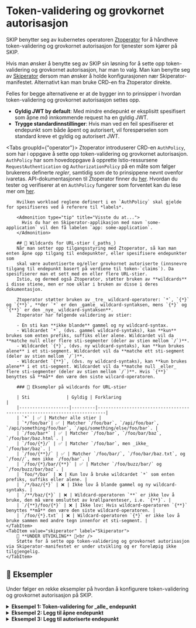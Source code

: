 
# Token-validering og grovkornet autorisasjon

SKIP benytter seg av kubernetes operatoren [Ztoperator](https://github.com/kartverket/ztoperator) for å håndheve token-validering og grovkornet autorisasjon for tjenester som kjører på SKIP.

Hvis man ønsker å benytte seg av SKIP sin løsning for å sette opp token-validering og grovkornet autorisasjon, har man to valg.
Man kan benytte seg av [Skiperator](../03-skiperator/index.md) dersom man ønsker å holde konfigurasjonen nær Skiperator-manifestet.
Alternativt kan man bruke CRD-en fra Ztoperator direkte.

Felles for begge alternativene er at de bygger inn to prinsipper i hvordan token-validering og grovkornet autorisasjon settes opp.
- **Gyldig JWT by default**: Med mindre endepunkt er eksplisitt spesifisert som åpne _må_
innkommende request ha en gyldig JWT.
- **Trygge standardinnstillinger**: Hvis man ved en feil spesifiserer et endepunkt som både åpent og autorisert, vil forespørselen som standard kreve et gyldig og autorisert JWT.

<Tabs groupId={"operator"}>
    <TabItem value="ztoperator" label="Ztoperator">
        Ztoperator introduserer CRD-en `AuthPolicy`, som har i oppgave å sette opp token-validering og grovkornet autorisasjon.
        `AuthPolicy` har som hovedoppgave å opprette Istio-ressursene `RequestAuthentication` og `AuthorizationPolicy`
        på en måte som følger brukerens definerte *regler*, samtidig som de to prinsippene nevnt ovenfor ivaretas. API-dokumentasjonen til Ztoperator finner
        du [her](04-ztoperator/02-api-docs.mdx). Hvordan du tester og verifiserer at en `AuthPolicy` fungerer som forventet kan du lese mer om [her](04-ztoperator/01-test-authpolicy.mdx).

        Hvilken workload reglene definert i en `AuthPolicy` skal gjelde for spesifiseres ved å referere til *labels*.

        <Admonition type="tip" title="Visste du at...">
          Hvis du har en Skiperator-applikasjon med navn `some-application` vil den få labelen `app: some-application`.
        </Admonition>

        ## 🧠 Wildcards for URL-stier (_paths_)
        Når man setter opp tilgangsstyring med Ztoperator, så kan man enten åpne opp tilgang til endepunkter, eller spesifisere endepunkter som
        skal være autentiserte og/eller grovkornet autoriserte (innsnevre tilgang til endepunkt basert på verdiene til token-`claims`). Da spesifiserer man et sett med en eller flere URL-stier.
        Istio, og dermed også Ztoperator, støtter bruken av **wildcards** i disse stiene, men er noe uklar i bruken av disse i deres dokumentasjon.

        Ztoperator støtter bruken av _tre_ wildcard-operatorer: `*`, `{*}` og `{**}`, **der `*` er den _gamle_ wildcard-syntaksen, mens `{*}` og `{**}` er den _nye_ wildcard-syntaksen**.
        Ztoperator har følgende validering av stier:

        - En sti kan **ikke blande** gammel og ny wildcard-syntax.
        - Wildcardet `*`, (dvs. gammel wildcard-syntaks), kan **kun** brukes som enten prefiks, suffiks eller alene. Wildcardet vil da **matche null eller flere sti-segmenter (deler av stien mellom `/`)**.
        - Wildcardet `{*}`, (dvs. ny wildcard-syntaks), kan **kun brukes alene** i et sti-segment. Wildcardet vil da **matche ett sti-segment (deler av stien mellom `/`)**.
        - Wildcardet `{**}`, (dvs. ny wildcard-syntaks), kan **kun brukes alene** i et sti-segment. Wildcardet vil da **matche null _eller_ flere sti-segmenter (deler av stien mellom `/`)**. Hvis `{**}` benyttes så **må** den være den siste wilcard-operatoren.

        ### 📑 Eksempler på wildcards for URL-stier

        | Sti              | Gyldig | Forklaring                                                             |
        |-------------------|---------|-------------------------------------------------------------------------|
        | `*` | ✅ | Matcher alle stier |
        | `*/foo/bar`| ✅ | Matcher `/foo/bar`, `/api/foo/bar`, `/api/something/foo/bar`, `/api/something/else/foo/bar`. |
        | `/foo/bar*` | ✅ | Matcher `/foo/bar`, `/foo/bar/baz`, `/foo/bar/baz.html`. |
        | `/foo/{*}/` | ✅ | Matcher `/foo/bar`, men _ikke_ `/foo/bar/baz`. |
        | `/foo/{**}/` | ✅ | Matcher `/foo/bar/`, `/foo/bar/baz.txt`, og `/foo//`, men ikke `/foo/bar`. |
        | `/foo/{*}/bar/{**}` | ✅ | Matcher `/foo/buzz/bar/` og `/foo/buzz/bar/baz`. |
        | `foo/*/bar` | ❌ | Kun lov å bruke wildcardet `*` som enten prefiks, suffiks eller alene. |
        | `/*/baz/{*}` | ❌ | Ikke lov å blande gammel og ny wildcard-syntaks. |
        | `/**/baz/{*}` | ❌ | Wildcard-operatoren `**` er ikke lov å bruke, den må være omsluttet av krøllparenteser, i.e. `{**}`. |
        | `/{**}/foo/{*}` | ❌ | Ikke lov: Hvis wildcard-operatoren `{**}` benyttes **må** den være den siste wildcard-operatoren. |
        | `/foo/{*}.txt` | ❌ | Wildcard-operatoren `{*}` er ikke lov å bruke sammen med andre tegn innenfor et sti-segment. |
    </TabItem>
    <TabItem value="skiperator" label="Skiperator">
        🚧 **UNDER UTVIKLING** 🚧<br />
        Støtte for å sette opp token-validering og grovkornet autorisasjon via Skiperator-manifestet er under utvikling og er foreløpig ikke tilgjengelig.
    </TabItem>
</Tabs>

## 📖 Eksempler

Under følger en rekke eksempler på hvordan å konfigurere token-validering og grovkornet autorisasjon på SKIP.

<details>
  <summary><strong>Eksempel 1: Token-validering for _alle_ endepunkt</strong></summary>

    <Tabs groupId={"operator"}>
        <TabItem value="ztoperator" label="Ztoperator">
            Følgende `AuthPolicy`-manifest konfigurerer token-validering for alle endepunktene inn til workloads med labelen `app: some-application` i namespacet `some-namespace`.

            ```yaml
            apiVersion: ztoperator.kartverket.no/v1alpha1
            kind: AuthPolicy
            metadata:
              name: some-auth-policy
              namespace: some-namespace
            spec:
              enabled: true
              audience:
                - some-audience
              wellKnownURI: https://some-issuer.com/.well-known/openid-configuration
              selector:
                matchLabels:
                  app: some-application
            ```
        </TabItem>
        <TabItem value="skiperator" label="Skiperator">
            🚧 **UNDER UTVIKLING** 🚧<br />
            Støtte for å sette opp token-validering og grovkornet autorisasjon via Skiperator-manifestet er under utvikling og er foreløpig ikke tilgjengelig.
        </TabItem>
    </Tabs>
</details>

<details>
  <summary><strong>Eksempel 2: Legg til åpne endepunkt</strong></summary>

  <Tabs groupId={"operator"}>
          <TabItem value="ztoperator" label="Ztoperator">
            Følgende `AuthPolicy`-manifest konfigurerer token-validering for alle endepunktene inn til `some-application`, **utenom** for `GET` til `/api/cars` og `/api/cars/public*`.

            <Admonition type="warning" title="Legg merke til...">
                Her er wildcard (`*`) brukt. Resultatet blir da at `GET` mot `/api/cars`, `/api/cars/public` og alle andre sub-paths av `/api/cars/public` vil være åpne,
                mens requests mot andre stier vil kreve autentisert JWT, dvs. JWT med claimet `iss: https://some-issuer.com` og `aud: some-audience`.
            </Admonition>

          ```yaml
          apiVersion: ztoperator.kartverket.no/v1alpha1
          kind: AuthPolicy
          metadata:
            name: some-auth-policy
            namespace: some-namespace
          spec:
            enabled: true
            audience:
              - some-audience
            wellKnownURI: https://some-issuer.com/.well-known/openid-configuration
            ignoreAuthRules:
              - paths:
                  - "/api/cars"
                  - "/api/cars/public*"
                methods:
                  - "GET"
            selector:
              matchLabels:
                app: some-application
          ```

        </TabItem>
          <TabItem value="skiperator" label="Skiperator">
              🚧 **UNDER UTVIKLING** 🚧<br />
              Støtte for å sette opp token-validering og grovkornet autorisasjon via Skiperator-manifestet er under utvikling og er foreløpig ikke tilgjengelig.
          </TabItem>
  </Tabs>

</details>


<details>
  <summary><strong>Eksempel 3: Legg til autoriserte endepunkt</strong></summary>

      <Tabs groupId={"operator"}>
              <TabItem value="ztoperator" label="Ztoperator">
                Følgende `AuthPolicy`-manifest konfigurerer token-validering for alle endepunktene inn til `some-application`, **utenom** for endepunktene `/api/cars*` og `/api/cars/public` **for alle metoder**.
                I tillegg spesifiserer den at `POST`, `PUT` og `DELETE` mot `/api/cars/admin` kun er lov hvis JWT-claimet `roles` eksisterer med verdien `admin`.

                <Admonition type="warning" title="Legg merke til...">
                  Stiene `/api/cars` og alle sub-stier er nå spesifisert som åpne, som **er i konflikt** med at `POST`, `PUT` og `DELETE` mot `/api/cars/admin`
                  krever autorisert JWT (`roles: admin`). Her spiller prinsippet om **trygge standardinnstillinger** inn, og Ztoperator vil falle tilbake til å kreve autorisert
                  JWT for `POST`, `PUT` og `DELETE` mot `/api/cars/admin`.
                </Admonition>

          ```yaml
          apiVersion: ztoperator.kartverket.no/v1alpha1
          kind: AuthPolicy
          metadata:
            name: some-auth-policy
            namespace: some-namespace
          spec:
            enabled: true
            audience:
              - some-audience
            wellKnownURI: https://some-issuer.com/.well-known/openid-configuration
            ignoreAuthRules:
              - paths:
                  - "/api/cars*"
                  - "/api/cars/public"
            authRules:
              - paths:
                  - "/api/cars/admin"
                methods:
                  - POST
                  - PUT
                  - DELETE
                when:
                  - claim: "roles"
                    values:
                      - "admin"
            selector:
              matchLabels:
                app: some-application
          ```

            </TabItem>
              <TabItem value="skiperator" label="Skiperator">
                  🚧 **UNDER UTVIKLING** 🚧<br />
                  Støtte for å sette opp token-validering og grovkornet autorisasjon via Skiperator-manifestet er under utvikling og er foreløpig ikke tilgjengelig.
              </TabItem>
      </Tabs>
</details>
